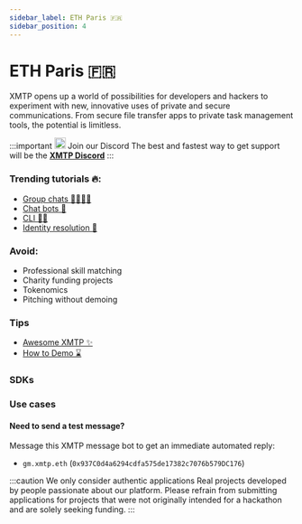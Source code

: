 ```yaml
---
sidebar_label: ETH Paris 🇫🇷
sidebar_position: 4
---
```



# ETH Paris 🇫🇷

XMTP opens up a world of possibilities for developers and hackers to experiment with new, innovative uses of private and secure communications. From secure file transfer apps to private task management tools, the potential is limitless.

<div class="discord">

:::important <img src="/img/discord.svg" width="20"/> Join our Discord
The best and fastest way to get support will be the [**XMTP Discord**](https://discord.com/invite/xmtp)
:::

</div>

### Trending tutorials 🔥:

- [Group chats 👨‍👨‍👦‍👦](/docs/build/group-chats)
- [Chat bots 🤖](/docs/tutorials/identity-resolution)
- [CLI ✍🏻](/docs/tutorials/cli)
- [Identity resolution 🔑](/docs/tutorials/identity-resolution)


<Quickstarts />

### Avoid:

- Professional skill matching
- Charity funding projects
- Tokenomics
- Pitching without demoing

### Tips

- [Awesome XMTP ✨](https://github.com/xmtp/awesome-xmtp)
- [How to Demo ⌛️](/how-to-demo)

### SDKs


<SDKs />

### Use cases


<Usecases />

#### Need to send a test message?

Message this XMTP message bot to get an immediate automated reply:

- `gm.xmtp.eth` (`0x937C0d4a6294cdfa575de17382c7076b579DC176`)

:::caution We only consider authentic applications
Real projects developed by people passionate about our platform. Please
refrain from submitting applications for projects that were not originally
intended for a hackathon and are solely seeking funding.
:::
